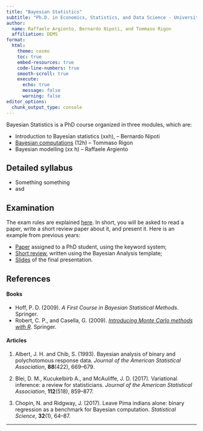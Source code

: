 ```yaml
---
title: "Bayesian Statistics"
subtitle: "Ph.D. in Economics, Statistics, and Data Science - University of Milano-Bicocca"
author:
  name: Raffaele Argiento, Bernardo Nipoti, and Tommaso Rigon
  affiliation: DEMS
format:
  html:
    theme: cosmo
    toc: true
    embed-resources: true
    code-line-numbers: true
    smooth-scroll: true
    execute:
      echo: true
      message: false
      warning: false
editor_options: 
  chunk_output_type: console
---
```


Bayesian Statistics is a PhD course organized in three modules, which are:

- Introduction to Bayesian statistics (xxh),  -- Bernardo Nipoti
- [Bayesian computations](https://tommasorigon.github.io/CompStat/)  (12h) -- Tommaso Rigon
- Bayesian modelling (xx h) -- Raffaele Argiento

<!-- ## Prerequisites -->

<!-- It is assumed the knowledge of the following topics: -->

<!--   * Fundamentals of Bayesian statistics. Refer to Chapters 1-5 of Hoff (2009). -->
<!--   * Monte Carlo integration. Refer to Chapter 3 of Robert and Casella (2009), or Chapter 4 of Hoff (2009). -->

<!--    Further preliminary material is available (in Italian) at the website of the course [R for the multivariate statistical analysis](https://tommasorigon.github.io/introR/).  -->

## Detailed syllabus

* Something something
* asd

## Examination

The exam rules are explained [here](exam_rules.pdf). In short, you will be asked to read a paper, write a short review paper about it, and present it. Here is an example from previous years:

- [Paper](AOAP2018.pdf) assigned to a PhD student, using the keyword system;
- [Short review](ghilotti_review.pdf), written using the Bayesian Analysis template;
- [Slides](ghilotti_slides.pdf) of the final presentation.

## References

#### Books

 * Hoff, P. D. (2009). _A First Course in Bayesian Statistical Methods_. Springer.
 * Robert, C. P., and Casella, G. (2009). [_Introducing Monte Carlo methods with R_](https://link.springer.com/content/pdf/10.1007%2F978-1-4419-1576-4.pdf). Springer.
 

#### Articles

1. Albert, J. H. and Chib, S. (1993). Bayesian analysis of binary and polychotomous response data. *Journal of the American Statistical Association*, **88**(422), 669--679. 

1. Blei, D. M., Kucukelbirb A., and McAuliffe, J. D. (2017). Variational inference: a review for statisticians. *Journal of the American Statistical Association*, **112**(518), 859--877.

1. Chopin, N. and Ridgway, J. (2017). Leave Pima indians alone: binary regression as a benchmark for Bayesian computation. *Statistical Science*, **32**(1), 64--87.

------------------------------------------------

